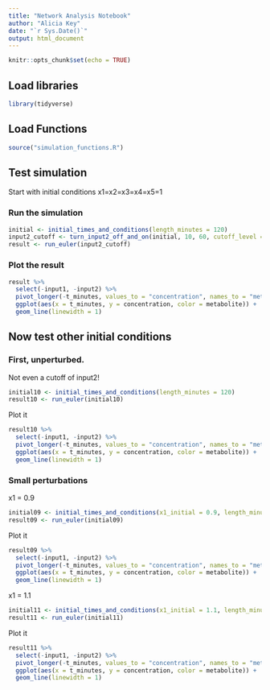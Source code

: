 ```yaml
---
title: "Network Analysis Notebook"
author: "Alicia Key"
date: "`r Sys.Date()`"
output: html_document
---
```


```r
knitr::opts_chunk$set(echo = TRUE)
```

## Load libraries

```r
library(tidyverse)
```

## Load Functions

```r
source("simulation_functions.R")
```

## Test simulation

Start with initial conditions x1=x2=x3=x4=x5=1

### Run the simulation

```r
initial <- initial_times_and_conditions(length_minutes = 120)
input2_cutoff <- turn_input2_off_and_on(initial, 10, 60, cutoff_level = 0.0)
result <- run_euler(input2_cutoff)
```

### Plot the result

```r
result %>%
  select(-input1, -input2) %>%
  pivot_longer(-t_minutes, values_to = "concentration", names_to = "metabolite") %>%
  ggplot(aes(x = t_minutes, y = concentration, color = metabolite)) +
  geom_line(linewidth = 1)
```

## Now test other initial conditions

### First, unperturbed.

Not even a cutoff of input2!

```r
initial10 <- initial_times_and_conditions(length_minutes = 120)
result10 <- run_euler(initial10)
```

Plot it

```r
result10 %>%
  select(-input1, -input2) %>%
  pivot_longer(-t_minutes, values_to = "concentration", names_to = "metabolite") %>%
  ggplot(aes(x = t_minutes, y = concentration, color = metabolite)) +
  geom_line(linewidth = 1)
```

### Small perturbations

x1 = 0.9

```r
initial09 <- initial_times_and_conditions(x1_initial = 0.9, length_minutes = 120)
result09 <- run_euler(initial09)
```

Plot it

```r
result09 %>%
  select(-input1, -input2) %>%
  pivot_longer(-t_minutes, values_to = "concentration", names_to = "metabolite") %>%
  ggplot(aes(x = t_minutes, y = concentration, color = metabolite)) +
  geom_line(linewidth = 1)
```

x1 = 1.1

```r
initial11 <- initial_times_and_conditions(x1_initial = 1.1, length_minutes = 120)
result11 <- run_euler(initial11)
```

Plot it

```r
result11 %>%
  select(-input1, -input2) %>%
  pivot_longer(-t_minutes, values_to = "concentration", names_to = "metabolite") %>%
  ggplot(aes(x = t_minutes, y = concentration, color = metabolite)) +
  geom_line(linewidth = 1)
```

